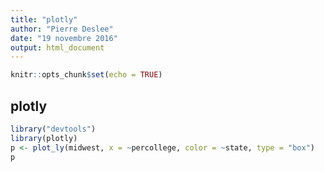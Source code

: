 ```yaml
---
title: "plotly"
author: "Pierre Deslee"
date: "19 novembre 2016"
output: html_document
---
```


```r
knitr::opts_chunk$set(echo = TRUE)
```

## plotly

```r

library("devtools")
library(plotly)
p <- plot_ly(midwest, x = ~percollege, color = ~state, type = "box")  
p 

```

